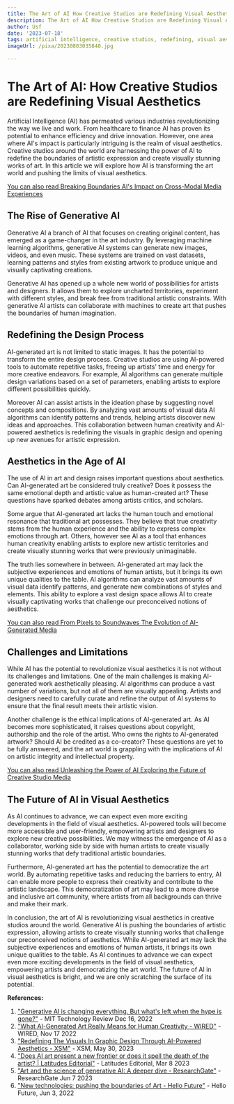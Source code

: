 ```yaml
---
title: The Art of AI How Creative Studios are Redefining Visual Aesthetics
description: The Art of AI How Creative Studios are Redefining Visual Aesthetics
author: Usf
date: '2023-07-18'
tags: artificial intelligence, creative studios, redefining, visual aesthetics
imageUrl: /pixa/20230803035840.jpg

---
```

# The Art of AI: How Creative Studios are Redefining Visual Aesthetics

Artificial Intelligence (AI) has permeated various industries revolutionizing the way we live and work. From healthcare to finance AI has  proven its potential to enhance efficiency and drive innovation. However, one area where AI's impact is particularly intriguing is the realm  of visual aesthetics. Creative studios around the  world are harnessing the power of AI to redefine the boundaries of artistic  expression and create visually stunning  works of art. In this article we will explore how AI is transforming the art world and  pushing the limits of visual aesthetics.

[You can also read Breaking Boundaries AI's Impact on Cross-Modal Media Experiences](Breaking%20Boundaries%20AI%27s%20Impact%20on%20Cross-Modal%20Media%20Experiences)


## The Rise  of Generative AI

Generative AI a branch of  AI that  focuses on creating original content, has emerged as a game-changer in  the art industry. By leveraging machine learning algorithms, generative  AI systems  can generate new images, videos, and even music. These systems are trained  on vast datasets, learning patterns and styles from existing artwork to produce unique and visually captivating creations.

Generative AI has opened up a whole new world of possibilities for artists and designers. It allows them  to  explore uncharted  territories,  experiment with  different styles, and break free from  traditional  artistic constraints. With generative AI artists  can collaborate with machines to create art that pushes the  boundaries of human imagination.

## Redefining the Design Process

AI-generated  art is not limited to static images. It  has  the potential  to transform the entire design  process. Creative studios are using AI-powered tools to automate repetitive  tasks, freeing up artists' time and energy for more  creative  endeavors. For example, AI algorithms can generate multiple design  variations based on a set of parameters, enabling artists to explore different possibilities quickly.

Moreover AI can assist artists in the ideation phase by suggesting novel concepts and compositions. By  analyzing vast amounts of visual data  AI algorithms can identify patterns and trends, helping artists discover new ideas  and approaches. This collaboration between human creativity and AI-powered aesthetics is redefining the visuals in graphic  design and opening up new avenues  for artistic expression.

## Aesthetics in the Age of AI

The use of AI in art and design raises important questions about  aesthetics. Can AI-generated art be considered truly creative? Does it possess the same  emotional depth and artistic value as human-created art? These questions have sparked  debates among artists critics, and scholars.

Some argue  that AI-generated art lacks the human touch and emotional resonance that traditional art possesses. They believe that true creativity stems from the human experience and the ability to express complex emotions through art. Others, however  see AI as a tool that enhances human creativity enabling artists to explore new artistic territories and create  visually stunning works that were previously unimaginable.

The truth lies somewhere in between. AI-generated art may lack  the subjective  experiences and emotions of human artists,  but  it brings its own unique qualities  to the table. AI algorithms can  analyze vast amounts of visual data identify patterns, and generate new combinations of styles and elements.  This ability to explore a vast design space allows AI to create  visually captivating works that challenge our preconceived notions of aesthetics.

[You can also read From Pixels to  Soundwaves The Evolution of AI-Generated Media](From%20Pixels%20to%20Soundwaves%20The%20Evolution%20of%20AI-Generated%20Media)


## Challenges and Limitations

While AI has the potential to revolutionize visual aesthetics it is not  without its challenges and limitations. One of the main challenges is making  AI-generated work aesthetically pleasing. AI algorithms can produce a  vast number of  variations, but not all of them are visually appealing. Artists and designers need  to carefully curate and refine the output of AI systems to ensure that the  final result meets their artistic  vision.

Another challenge is the ethical implications of AI-generated art. As AI becomes more sophisticated, it raises questions about copyright, authorship and the  role  of the artist. Who owns the rights  to AI-generated artwork? Should AI be credited as a co-creator? These questions  are yet to be fully answered, and the art world is  grappling with  the implications of AI  on artistic integrity and  intellectual property.

[You can also read Unleashing the  Power of AI Exploring the  Future of Creative Studio Media](Unleashing%20the%20Power%20of%20AI%20Exploring%20the%20Future%20of%20Creative%20Studio%20Media)


## The  Future of AI in Visual Aesthetics

As AI continues to advance, we can expect even more exciting developments in the  field of visual aesthetics. AI-powered tools will become  more accessible and user-friendly, empowering  artists and designers to explore new creative possibilities. We may witness the emergence of AI as a collaborator, working side by side with human artists to create visually stunning works that defy traditional artistic boundaries.

Furthermore, AI-generated art has the potential to democratize the  art world. By automating repetitive tasks and reducing the barriers to entry, AI can enable more  people to express their creativity and contribute to the artistic landscape. This democratization  of art may lead to  a  more diverse and inclusive  art community, where artists  from all backgrounds  can thrive  and make their mark.

In conclusion, the art of  AI is revolutionizing  visual aesthetics in creative studios around the world. Generative AI is pushing the boundaries of artistic expression, allowing artists to create visually  stunning works that challenge our preconceived notions of aesthetics. While AI-generated art may lack the subjective experiences  and emotions of human artists, it  brings its own unique qualities to the table. As AI continues to advance we  can expect  even more exciting developments in the field of visual aesthetics, empowering artists and  democratizing the art world. The future  of AI in visual aesthetics  is bright, and we are only scratching the surface of its potential.

**References:**

1. ["Generative AI is changing everything. But what's left  when  the hype is gone?"](https://www.technologyreview.com/2022/12/16/1065005/generative-ai-revolution-art/) - MIT Technology Review Dec 16, 2022
2. ["What AI-Generated Art Really Means for Human Creativity - WIRED"](https://www.wired.com/story/picture-limitless-creativity-ai-image-generators/) - WIRED,  Nov 17  2022
3. ["Redefining The  Visuals In Graphic  Design Through AI-Powered Aesthetics - XSM"](https://xsmultimedia.com/2023/05/30/redefining-the-visuals-in-graphic-design-through-ai-powered-aesthetics/) -  XSM, May 30, 2023
4. ["Does AI art present a new frontier or does it spell the  death of the artist? | Latitudes  Editorial"](https://editorial.latitudes.online/blog/posts/does-ai-art-present-a-new-frontier-or-does-it-spell-the-death-of-the-artist/) - Latitudes Editorial, Mar  8 2023
5. ["Art and the science of generative AI: A deeper dive - ResearchGate"](https://www.researchgate.net/publication/371375915_Art_and_the_science_of_generative_AI_A_deeper_dive) - ResearchGate Jun 7 2023
6. ["New technologies: pushing the boundaries of Art  - Hello Future"](https://hellofuture.orange.com/en/interactive/new-technologies-pushing-the-boundaries-of-art/) - Hello Future, Jun 3, 2022